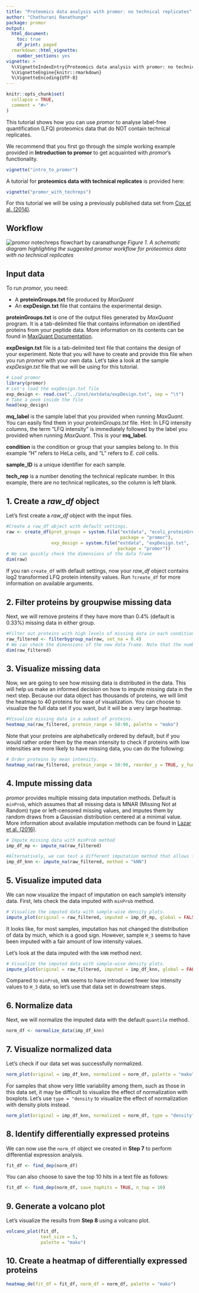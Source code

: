 ```yaml
---
title: "Proteomics data analysis with promor: no technical replicates"
author: "Chathurani Ranathunge"
package: promor
output:
  html_document:
    toc: true
    df_print: paged
  rmarkdown::html_vignette:
    number_sections: yes
vignette: >
  %\VignetteIndexEntry{Proteomics data analysis with promor: no technical replicates}
  %\VignetteEngine{knitr::rmarkdown}
  %\VignetteEncoding{UTF-8}
---
```


```r
knitr::opts_chunk$set(
  collapse = TRUE,
  comment = "#>"
)
```
This tutorial shows how you can use *promor* to analyse label-free quantification (LFQ) proteomics data that do NOT  contain technical replicates. 

We recommend that you first go through the simple working example provided in **Introduction to promor** to get acquainted with *promor*'s functionality.
```r
vignette("intro_to_promor")
```

A tutorial for **proteomics data with technical replicates** is provided here:
```r
vignette("promor_with_techreps")
```

For this tutorial we will be using a previously published data set from [Cox et al. (2014)](https://europepmc.org/article/MED/24942700#id609082).\

## Workflow

![promor notechreps flowchart by caranathunge](../promor_ProtAnalysis_notechreps_BluYe.png) 
*Figure 1. A schematic diagram highlighting the suggested promor workflow for proteomics data with no technical replicates*

## Input data
To run *promor*, you need:

-  A **proteinGroups.txt** file produced by *MaxQuant*
-  An **expDesign.txt** file that contains the experimental design.

 **proteinGroups.txt** is one of the output files generated by *MaxQuant* program.  It is a tab-delimited file that contains information on identified proteins from your peptide data. More information on its contents can be found in [MaxQuant Documentation](http://coxdocs.org/doku.php?id=maxquant:table:proteingrouptable).\
 
**expDesign.txt** file is a tab-delimited text file that contains the design of your experiment. Note that you will have to create and provide this file when you run *promor* with your own data. Let's take a look at the sample *expDesign.txt* file that we will be using for this tutorial.

```r
# Load promor
library(promor)
# Let's load the expDesign.txt file
exp_design <- read.csv("../inst/extdata/expDesign.txt", sep = "\t")
# Take a peek inside the file
head(exp_design)
```

**mq_label** is the sample label that you provided when running *MaxQuant*. You can easily find them in your *proteinGroups.txt* file. Hint: In LFQ intensity columns, the term "LFQ intensity" is immediately followed by the label you provided when running *MaxQuant*. This is your **mq_label**.

**condition** is the condition or group that your samples belong to. In this example "H" refers to HeLa cells, and "L" refers to *E. coli* cells. 

**sample_ID** is a unique identifier for each sample.

**tech_rep** is a number denoting the technical replicate number. In this example, there are no technical replicates, so the column is left blank.

## 1. Create a *raw_df* object
Let's first create a *raw_df* object with the input files. 
```r
#Create a raw_df object with default settings.
raw <- create_df(prot_groups = system.file("extdata", "ecoli_proteinGroups.txt", 
                                           package = "promor"), 
                 exp_design = system.file("extdata", "expDesign.txt", 
                                          package = "promor"))
# We can quickly check the dimensions of the data frame
dim(raw)
```

If you ran `create_df` with default settings, now your *raw_df* object contains log2 transformed LFQ protein intensity values. Run `?create_df` for more information on available arguments.

## 2. Filter proteins by groupwise missing data
Next, we will remove proteins if they have more than 0.4% (default is 0.33%) missing data in either group.
```r
#Filter out proteins with high levels of missing data in each condition
raw_filtered <- filterbygroup_na(raw, set_na = 0.4)
# We can check the dimensions of the new data frame. Note that the number of rows have changed.
dim(raw_filtered)
```

## 3. Visualize missing data
Now, we are going to see how missing data is distributed in the data. This will help us make an informed decision on how to impute missing data in the next step. Because our data object has thousands of proteins, we
will limit the heatmap to 40 proteins for ease of visualization. You can choose to visualize the full data set if you want, but it will be a very large heatmap.

```r
#Visualize missing data in a subset of proteins. 
heatmap_na(raw_filtered, protein_range = 50:90, palette = "mako")
```

Note that your proteins are alphabetically ordered by default, but if you would
rather order them by the mean intensity to check if proteins with low intensities are more likely to have missing data, you can do the following:

```r
# Order proteins by mean intensity.
heatmap_na(raw_filtered, protein_range = 50:90, reorder_y = TRUE, y_fun = mean, palette = "mako")
```

## 4. Impute missing data
*promor* provides multiple missing data imputation methods. Default is `minProb`, which assumes that all missing data is MNAR (Missing Not at Random) type or left-censored missing values, and imputes them by random draws from a Gaussian distribution centered at a minimal value. More information about available imputation methods can be found in [Lazar et al. (2016)](https://pubs.acs.org/doi/10.1021/acs.jproteome.5b00981).


```r
# Impute missing data with minProb method
imp_df_mp <- impute_na(raw_filtered)

#Alternatively, we can test a different imputation method that allows for missing data of both MAR and MNAR types.
imp_df_knn <- impute_na(raw_filtered, method = "kNN")

```

## 5. Visualize imputed data
We can now visualize the impact of imputation on each sample's intensity data. 
First, lets check the data imputed with `minProb` method.

```r
# Visualize the imputed data with sample-wise density plots.
impute_plot(original = raw_filtered, imputed = imp_df_mp, global = FALSE, nrow = 3, ncol = 3, palette = "mako")
```

It looks like, for most samples, imputation has not changed the distribution of data by much, which is a good sign. However, sample `H_3` seems to have been imputed with a fair amount of low intensity values.\

Let's look at the data imputed with the `kNN` method next.

```r
# Visualize the imputed data with sample-wise density plots.
impute_plot(original = raw_filtered, imputed = imp_df_knn, global = FALSE, nrow = 3, ncol = 3, palette = "mako")
```

Compared to `minProb`, `kNN` seems to have introduced fewer low intensity values to `H_3` data, so let's use that data set in downstream steps.

## 6. Normalize data

Next, we will normalize the imputed data with the default `quantile` method.
```r
norm_df <- normalize_data(imp_df_knn)
```

## 7. Visualize normalized data
Let's check if our data set was successfully normalized.
```r
norm_plot(original = imp_df_knn, normalized = norm_df, palette = "mako")
```
For samples that show very little variability among them, such as those in this data set, it may be difficult to visualize the effect of normalization with boxplots. Let's use `type = "density` to visualize the effect of normalization with density plots instead.
```r
norm_plot(original = imp_df_knn, normalized = norm_df, type = "density", palette = "mako")
```


## 8. Identify differentially expressed proteins
We can now use the `norm_df` object we created in **Step 7** to perform differential expression analysis.

```r
fit_df <- find_dep(norm_df)
```

You can also choose to save the top 10 hits in a text file as follows:
```r
fit_df <- find_dep(norm_df, save_tophits = TRUE, n_top = 10)
```



## 9. Generate a volcano plot
Let's visualize the results from **Step 8** using a volcano plot.


```r
volcano_plot(fit_df, 
             text_size = 5,
             palette = "mako")
```

## 10. Create a heatmap of differentially expressed proteins

```r
heatmap_de(fit_df = fit_df, norm_df = norm_df, palette = "mako")
```


